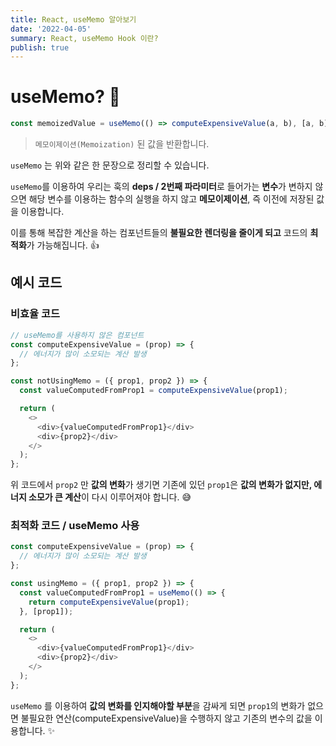 ```yaml
---
title: React, useMemo 알아보기
date: '2022-04-05'
summary: React, useMemo Hook 이란?
publish: true
---
```


# useMemo? 🤔

```javascript
const memoizedValue = useMemo(() => computeExpensiveValue(a, b), [a, b]);
```

> `메모이제이션(Memoization)` 된 값을 반환합니다.

`useMemo` 는 위와 같은 한 문장으로 정리할 수 있습니다.

`useMemo`를 이용하여 우리는 훅의 **deps / 2번째 파라미터**로 들어가는 **변수**가 변하지 않으면
해당 변수를 이용하는 함수의 실행을 하지 않고
**메모이제이션**, 즉 이전에 저장된 값을 이용합니다.

이를 통해 복잡한 계산을 하는 컴포넌트들의 **불필요한 렌더링을 줄이게 되고**
코드의 **최적화**가 가능해집니다. 👍

## 예시 코드

### 비효율 코드

```javascript
// useMemo를 사용하지 않은 컴포넌트
const computeExpensiveValue = (prop) => {
  // 에너지가 많이 소모되는 계산 발생
};

const notUsingMemo = ({ prop1, prop2 }) => {
  const valueComputedFromProp1 = computeExpensiveValue(prop1);

  return (
    <>
      <div>{valueComputedFromProp1}</div>
      <div>{prop2}</div>
    </>
  );
};
```

위 코드에서 `prop2` 만 **값의 변화**가 생기면
기존에 있던 `prop1`은 **값의 변화가 없지만, 에너지 소모가 큰 계산**이 다시 이루어져야 합니다. 😅

### 최적화 코드 / useMemo 사용

```javascript
const computeExpensiveValue = (prop) => {
  // 에너지가 많이 소모되는 계산 발생
};

const usingMemo = ({ prop1, prop2 }) => {
  const valueComputedFromProp1 = useMemo(() => {
    return computeExpensiveValue(prop1);
  }, [prop1]);

  return (
    <>
      <div>{valueComputedFromProp1}</div>
      <div>{prop2}</div>
    </>
  );
};
```

`useMemo` 를 이용하여 **값의 변화를 인지해야할 부분**을 감싸게 되면
`prop1`의 변화가 없으면 불필요한 연산(computeExpensiveValue)을 수행하지 않고
기존의 변수의 값을 이용합니다. ✨
